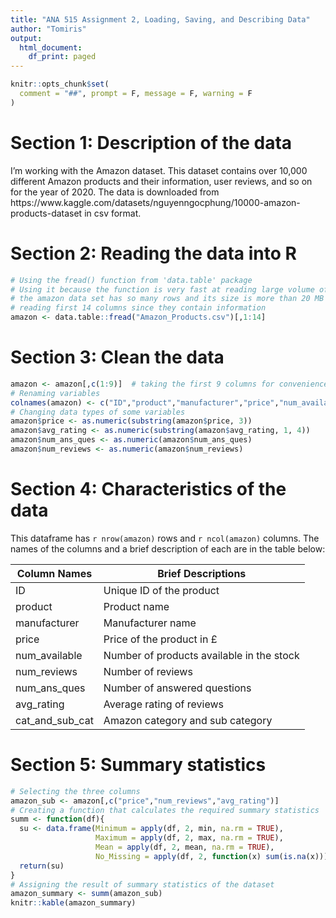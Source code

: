 ```yaml
---
title: "ANA 515 Assignment 2, Loading, Saving, and Describing Data"
author: "Tomiris"
output:
  html_document:
    df_print: paged
---
```


```r
knitr::opts_chunk$set(
  comment = "##", prompt = F, message = F, warning = F
)
```

# Section 1: Description of the data 

I'm working with the Amazon dataset. This dataset contains over 10,000 different Amazon products and their information, user reviews, and so on for the year of 2020. The data is downloaded from https://www.kaggle.com/datasets/nguyenngocphung/10000-amazon-products-dataset in csv format. 

# Section 2: Reading the data into R

```r
# Using the fread() function from 'data.table' package
# Using it because the function is very fast at reading large volume of data 
# the amazon data set has so many rows and its size is more than 20 MB
# reading first 14 columns since they contain information
amazon <- data.table::fread("Amazon_Products.csv")[,1:14] 
```

# Section 3: Clean the data

```r
amazon <- amazon[,c(1:9)]  # taking the first 9 columns for convenience
# Renaming variables
colnames(amazon) <- c("ID","product","manufacturer","price","num_available","num_reviews","num_ans_ques","avg_rating","cat_and_sub_cat")
# Changing data types of some variables
amazon$price <- as.numeric(substring(amazon$price, 3))
amazon$avg_rating <- as.numeric(substring(amazon$avg_rating, 1, 4))
amazon$num_ans_ques <- as.numeric(amazon$num_ans_ques)
amazon$num_reviews <- as.numeric(amazon$num_reviews)
```

# Section 4: Characteristics of the data

This dataframe has `r nrow(amazon)` rows and `r ncol(amazon)` columns. The names of the columns and a brief description of each are in the table below:

Column Names  | Brief Descriptions
------------- | -------------
ID            | Unique ID of the product
product       | Product name
manufacturer  | Manufacturer name
price         | Price of the product in £ 
num_available | Number of products available in the stock
num_reviews   | Number of reviews
num_ans_ques  | Number of answered questions
avg_rating    | Average rating of reviews
cat_and_sub_cat | Amazon category and sub category

# Section 5: Summary statistics

```r
# Selecting the three columns
amazon_sub <- amazon[,c("price","num_reviews","avg_rating")]
# Creating a function that calculates the required summary statistics
summ <- function(df){
  su <- data.frame(Minimum = apply(df, 2, min, na.rm = TRUE),
                   Maximum = apply(df, 2, max, na.rm = TRUE),
                   Mean = apply(df, 2, mean, na.rm = TRUE),
                   No_Missing = apply(df, 2, function(x) sum(is.na(x))))
  return(su)  
}
# Assigning the result of summary statistics of the dataset
amazon_summary <- summ(amazon_sub)
knitr::kable(amazon_summary)
```


